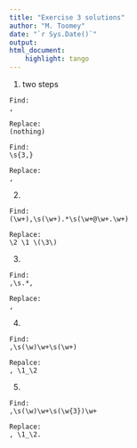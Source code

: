 ```yaml
---
title: "Exercise 3 solutions"
author: "M. Toomey"
date: "`r Sys.Date()`"
output: 
html_document: 
    highlight: tango
---
```


1. two steps
```
Find:
,

Replace:
(nothing)
```

```
Find:
\s{3,}

Replace:
, 
```

2.

```
Find:
(\w+),\s(\w+).*\s(\w+@\w+.\w+)

Replace:
\2 \1 \(\3\)
```

3. 

```
Find:
,\s.*,

Replace:
,
```

4.
```
Find:
,\s(\w)\w+\s(\w+)

Repalce:
, \1_\2
```
5.
```
Find:
,\s(\w)\w+\s(\w{3})\w+

Replace: 
, \1_\2.
```